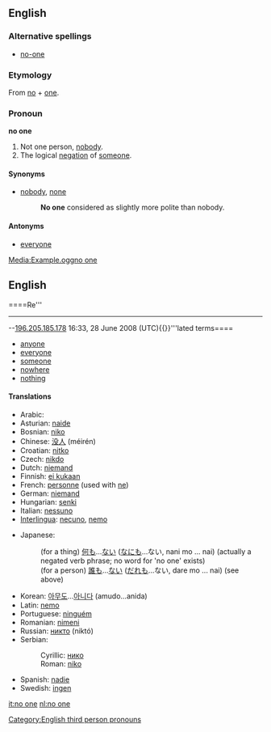 ==English==

===Alternative spellings===
* [[no-one]]

===Etymology===
From [[no]] + [[one]].

===Pronoun===
'''no one'''

# Not one person, [[nobody]].
# The logical [[negation]] of [[someone]].

====Synonyms====
* [[nobody]], [[none]]
*: '''No one''' considered as slightly more polite than nobody.

====Antonyms====
* [[everyone]]

[[Media:Example.ogg]][[#English|no one]]
== English ==
====Re'''
----
{{subst:no one}}--[[Special:Contributions/196.205.185.178|196.205.185.178]] 16:33, 28 June 2008 (UTC)<nowiki>{{}}</nowiki>'''lated terms====
* [[anyone]]
* [[everyone]]
* [[someone]]
* [[nowhere]]
* [[nothing]]

====Translations====
{{trans-top|not one person}}
* Arabic: {{Arab|[[لا احد]]}} {{IPAchar|(lā ’āħad)}}
* Asturian: [[naide]]
* Bosnian: [[niko]]
* Chinese: [[没人]] (méirén)
* Croatian: [[nitko]]
* Czech: [[nikdo]]
* Dutch: [[niemand]]
* Finnish: [[ei kukaan]]
* French: [[personne]] (used with [[ne]])
* German: [[niemand]]
* Hungarian: [[senki]]
* Italian: [[nessuno]]
* [[Interlingua]]: [[necuno]], [[nemo]]
{{trans-mid}}
* Japanese:
*: (for a thing) [[何も]]...[[ない]] ([[なにも]]...ない, nani mo ... nai) (actually a negated verb phrase; no word for 'no one' exists)
*: (for a person) [[誰も]]...[[ない]] ([[だれも]]...ない, dare mo ... nai) (see above)
* Korean: [[아무도]]...[[아니다]] (amudo...anida)
* Latin: [[nemo]]
* Portuguese: [[ninguém]]
* Romanian: [[nimeni]]
* Russian: [[никто]] (niktó)
* Serbian:
*:Cyrillic: [[нико]]
*:Roman: [[niko]]
* Spanish: [[nadie]]
* Swedish: [[ingen]]
{{trans-bottom}}

[[Category:English third person pronouns]]

[[it:no one]]
[[nl:no one]]